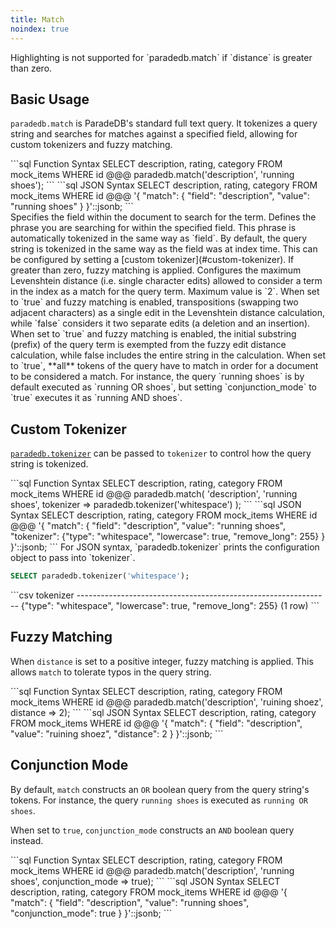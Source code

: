 ```yaml
---
title: Match
noindex: true
---
```


<Note>
Highlighting is not supported for `paradedb.match` if `distance` is greater than zero.
</Note>

## Basic Usage

`paradedb.match` is ParadeDB's standard full text query. It tokenizes a query string and searches for matches against a specified field,
allowing for custom tokenizers and fuzzy matching.

<CodeGroup>
```sql Function Syntax
SELECT description, rating, category
FROM mock_items
WHERE id @@@ paradedb.match('description', 'running shoes');
```
```sql JSON Syntax
SELECT description, rating, category
FROM mock_items
WHERE id @@@
'{
    "match": {
        "field": "description",
        "value": "running shoes"
    }
}'::jsonb;
```
</CodeGroup>

<div className="mt-8" />

<ParamField body="field" required>
  Specifies the field within the document to search for the term.
</ParamField>
<ParamField body="value" required>
  Defines the phrase you are searching for within the specified field. This
  phrase is automatically tokenized in the same way as `field`.
</ParamField>
<ParamField body="tokenizer">
  By default, the query string is tokenized in the same way as the field was at
  index time. This can be configured by setting a [custom
  tokenizer](#custom-tokenizer).
</ParamField>
<ParamField body="distance" default={0}>
  If greater than zero, fuzzy matching is applied. Configures the maximum
  Levenshtein distance (i.e. single character edits) allowed to consider a term
  in the index as a match for the query term. Maximum value is `2`.
</ParamField>
<ParamField body="transposition_cost_one" default={true}>
  When set to `true` and fuzzy matching is enabled, transpositions (swapping two
  adjacent characters) as a single edit in the Levenshtein distance calculation,
  while `false` considers it two separate edits (a deletion and an insertion).
</ParamField>
<ParamField body="prefix" default={false}>
  When set to `true` and fuzzy matching is enabled, the initial substring
  (prefix) of the query term is exempted from the fuzzy edit distance
  calculation, while false includes the entire string in the calculation.
</ParamField>
<ParamField body="conjunction_mode" default={false}>
  When set to `true`, **all** tokens of the query have to match in order for a
  document to be considered a match. For instance, the query `running shoes` is
  by default executed as `running OR shoes`, but setting `conjunction_mode` to
  `true` executes it as `running AND shoes`.
</ParamField>

## Custom Tokenizer

[`paradedb.tokenizer`](/documentation/indexing/tokenizers#tokenizing-a-query) can be passed to `tokenizer` to control how the query string is tokenized.

<CodeGroup>
```sql Function Syntax
SELECT description, rating, category
FROM mock_items
WHERE id @@@ paradedb.match(
    'description',
    'running shoes',
    tokenizer => paradedb.tokenizer('whitespace')
);
```
```sql JSON Syntax
SELECT description, rating, category
FROM mock_items
WHERE id @@@
'{
    "match": {
        "field": "description",
        "value": "running shoes",
        "tokenizer": {"type": "whitespace", "lowercase": true, "remove_long": 255}
    }
}'::jsonb;
```
</CodeGroup>

<Note>
For JSON syntax, `paradedb.tokenizer` prints the configuration object to pass into `tokenizer`.

```sql
SELECT paradedb.tokenizer('whitespace');
```

<Accordion title="Expected Response">
```csv
                           tokenizer
---------------------------------------------------------------
 {"type": "whitespace", "lowercase": true, "remove_long": 255}
(1 row)
```
</Accordion>

</Note>

## Fuzzy Matching

When `distance` is set to a positive integer, fuzzy matching is applied. This allows `match` to tolerate typos in the query string.

<CodeGroup>
```sql Function Syntax
SELECT description, rating, category
FROM mock_items
WHERE id @@@ paradedb.match('description', 'ruining shoez', distance => 2);
```
```sql JSON Syntax
SELECT description, rating, category
FROM mock_items
WHERE id @@@
'{
    "match": {
        "field": "description",
        "value": "ruining shoez",
        "distance": 2
    }
}'::jsonb;
```
</CodeGroup>

## Conjunction Mode

By default, `match` constructs an `OR` boolean query from the query string's tokens. For instance, the query `running shoes` is executed as `running OR shoes`.

When set to `true`, `conjunction_mode` constructs an `AND` boolean query instead.

<CodeGroup>
```sql Function Syntax
SELECT description, rating, category
FROM mock_items
WHERE id @@@ paradedb.match('description', 'running shoes', conjunction_mode => true);
```
```sql JSON Syntax
SELECT description, rating, category
FROM mock_items
WHERE id @@@
'{
    "match": {
        "field": "description",
        "value": "running shoes",
        "conjunction_mode": true
    }
}'::jsonb;
```
</CodeGroup>
